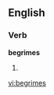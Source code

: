 
==English==

===Verb===
'''begrimes'''

# {{third-person singular of|[[begrime]]}}

[[vi:begrimes]]